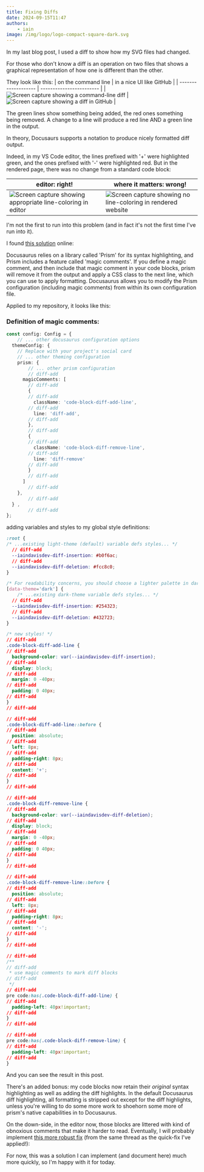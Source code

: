 ```yaml
---
title: Fixing Diffs
date: 2024-09-15T11:47
authors:
    - iain
image: /img/logo/logo-compact-square-dark.svg
---
```

In my last blog post, I used a diff to show how my SVG files had changed.

For those who don't know a diff is an operation on two files that shows a graphical representation of how one is different than the other.

They look like this:
| on the command line  | in a nice UI like GitHub |
| -------------------  | ------------------------ |
| ![Screen capture showing a command-line diff](./_resources/small_command_line_diff.png) | ![Screen capture showing a diff in GitHub](./_resources/old_git_diff.png) |

The green lines show something being added, the red ones something
being removed. A change to a line will produce a red line AND a green
line in the output.

In theory, Docusaurs supports a notation to produce nicely formatted diff
output.

Indeed, in my VS Code editor, the lines prefixed with '+' were highlighted
green, and the ones prefixed with '-' were highlighted red. But in the rendered
page, there was no change from a standard code block:

| editor: right! | where it matters: wrong! |
| -------------- | ------------------------ |
| ![Screen capture showing appropriate line-coloring in editor](./_screengrabs/right.png "Yay!") | ![Screen capture showing no line-coloring in rendered website](./_screengrabs/wrong.png "Dang.") |

I'm not the first to run into this problem (and in fact it's not the first time
I've run into it).

I found [this solution][credit-where-its-due] online:

Docusaurus relies on a library called 'Prism' for its syntax highlighting, and
Prism includes a feature called 'magic comments'. If you define a magic comment,
and then include that magic comment in your code blocks, prism will remove it
from the output and apply a CSS class to the next line, which you can use to
apply formatting. Docusaurus allows you to modify the Prism configuration (including
magic comments) from within its own configuration file.

Applied to my repository, it looks like this:

### Definition of magic comments:
```typescript title=docusaurus.config.ts
const config: Config = {
    // ... other docusaurus configuration options
  themeConfig: {
    // Replace with your project's social card
    // ... other theming configuration
    prism: {
        // ... other prism configuration
        // diff-add
      magicComments: [
        // diff-add
        {
        // diff-add
          className: 'code-block-diff-add-line',
        // diff-add
          line: 'diff-add',
        // diff-add
        },
        // diff-add
        {
        // diff-add
          className: 'code-block-diff-remove-line',
        // diff-add
          line: 'diff-remove'
        // diff-add
        }
        // diff-add
      ]
        // diff-add
    },
        // diff-add
  } ,
        // diff-add
};
```

adding variables and styles to my global style definitions:
```css title=src/css/custom.css
:root {
/* ...existing light-theme (default) variable defs styles... */
  // diff-add
  --iaindavisdev-diff-insertion: #b0f6ac;
  // diff-add
  --iaindavisdev-diff-deletion: #fcc8c0;
}

/* For readability concerns, you should choose a lighter palette in dark mode. */
[data-theme='dark'] {
    /* ...existing dark-theme variable defs styles... */
  // diff-add
  --iaindavisdev-diff-insertion: #254323;
  // diff-add
  --iaindavisdev-diff-deletion: #432723;
}

/* new styles! */
// diff-add
.code-block-diff-add-line {
// diff-add
  background-color: var(--iaindavisdev-diff-insertion);
// diff-add
  display: block;
// diff-add
  margin: 0 -40px;
// diff-add
  padding: 0 40px;
// diff-add
}
// diff-add

// diff-add
.code-block-diff-add-line::before {
// diff-add
  position: absolute;
// diff-add
  left: 8px;
// diff-add
  padding-right: 8px;
// diff-add
  content: '+';
// diff-add
}
// diff-add

// diff-add
.code-block-diff-remove-line {
// diff-add
  background-color: var(--iaindavisdev-diff-deletion);
// diff-add
  display: block;
// diff-add
  margin: 0 -40px;
// diff-add
  padding: 0 40px;
// diff-add
}
// diff-add

// diff-add
.code-block-diff-remove-line::before {
// diff-add
  position: absolute;
// diff-add
  left: 8px;
// diff-add
  padding-right: 8px;
// diff-add
  content: '-';
// diff-add
}
// diff-add

// diff-add
/**
// diff-add
 * use magic comments to mark diff blocks
// diff-add
 */
// diff-add
pre code:has(.code-block-diff-add-line) {
// diff-add
  padding-left: 40px!important;
// diff-add
}
// diff-add

// diff-add
pre code:has(.code-block-diff-remove-line) {
// diff-add
  padding-left: 40px!important;
// diff-add
}
```

And you can see the result in this post.

There's an added bonus: my code blocks now retain their _original_ syntax
highlighting as well as adding the diff highlights. In the default Docusaurus
diff highlighting, all formatting is stripped out except for the diff
highlights, unless you're willing to do some more work to shoehorn some more of
prism's native capabilities in to Docusaurus.

On the down-side, in the editor now, those blocks are littered with kind of
obnoxious comments that make it harder to read. Eventually, I will probably
implement [this more robust fix][ooh-even-better-but-also-harder] (from the same
thread as the quick-fix I've applied!):

For now, this was a solution I can implement (and document here) much more
quickly, so I'm happy with it for today.

[credit-where-its-due]:
    https://github.com/facebook/docusaurus/issues/3318#issuecomment-1909563681 "'Magic Comments' fix"

[ooh-even-better-but-also-harder]:
    https://github.com/facebook/docusaurus/issues/3318#issuecomment-2065547731 "More robust Prism-renderer fix"